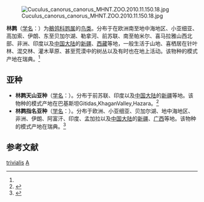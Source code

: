 {{Speciesbox
| name = 林鹨
| status = LC
| status_system = IUCN3.1
| image = Anthus_triviallis_(Marek_Szczepanek).jpg
| image_width = 260px
| image2 = Tree_Pipit_(Anthus_trivialis)_(W1CDR0001425_BD8).ogg
| genus = Anthus
| species = trivialis
| authority = ([[卡尔·林奈|Linnaeus]])<ref name='id2612'>{{cite web| url =http://www.bioinfo.cn/db05/BjdwSpecies.php?action=view&id=2612| title =林鹨| work =《中国动物物种编目数据库》| publisher =中国科学院微生物研究所| author =中国科学院动物研究所| accessdate =2009-04-04| archive-date =2016-03-05| archive-url =https://web.archive.org/web/20160305062621/http://www.bioinfo.cn/db05/BjdwSpecies.php?action=view&id=2612| dead-url =yes}}</ref>
}}
[[File:Cuculus_canorus_canorus_MHNT.ZOO.2010.11.150.18.jpg|thumb]]

'''林鹨'''（[[学名|学名]]：{{lang|la|''Anthus trivialis''}}）为[[鶺鸰科|鶺鸰科]][[鹨属|鹨属]]的[[鸟类|鸟类]]。分布于在欧洲南至地中海地区、小亚细亚、高加索、伊朗、东至贝加尔湖、勒拿河、前苏联、南至帕米尔、喜马拉雅山西北部、非洲、印度以及[[中国大陆|中国大陆]]的[[新疆|新疆]]、[[西藏|西藏]]等地，一般生活于山地、喜栖居在针叶林、混交林、灌木草原、甚至荒漠中的树丛以及有时也在地上活动。该物种的模式产地在瑞典。<ref name='id2612'/>

== 亚种 ==
* '''林鹨天山亚种'''（[[学名|学名]]：{{lang|la|''Anthus trivialis haringtoni''}}）。分布于前苏联、印度以及[[中国大陆|中国大陆]]的[[新疆|新疆]]等地。该物种的模式产地在巴基斯坦Gitidas,KhaganValley,Hazara。<ref name='id2613'>{{cite web| url =http://www.bioinfo.cn/db05/BjdwSpecies.php?action=view&id=2613| title =林鹨天山亚种| work =《中国动物物种编目数据库》| publisher =中国科学院微生物研究所| author =中国科学院动物研究所| accessdate =2009-04-04| archive-date =2016-03-05| archive-url =https://web.archive.org/web/20160305050952/http://www.bioinfo.cn/db05/BjdwSpecies.php?action=view&id=2613| dead-url =yes}}</ref>
* '''林鹨指名亚种'''（[[学名|学名]]：{{lang|la|''Anthus trivialis trivialis''}}）。分布于欧洲、小亚细亚、贝加尔湖、地中海地区、非洲、伊朗、阿富汗、印度、孟加拉以及[[中国大陆|中国大陆]]的[[新疆|新疆]]、[[广西|广西]]等地。该物种的模式产地在瑞典。<ref name='id2614'>{{cite web| url =http://www.bioinfo.cn/db05/BjdwSpecies.php?action=view&id=2614| title =林鹨指名亚种| work =《中国动物物种编目数据库》| publisher =中国科学院微生物研究所| author =中国科学院动物研究所| accessdate =2009-04-04| deadurl =yes| archiveurl =https://web.archive.org/web/20131203122335/http://www.bioinfo.cn/db05/BjdwSpecies.php?action=view| archivedate =2013-12-03}}</ref>

== 参考文献 ==
{{reflist}}

{{Authority control}}
{{Taxonbar|from=Q143313}}

[[Category:鹨属|trivialis]]
[[Category:1758年描述的鳥類|A]]